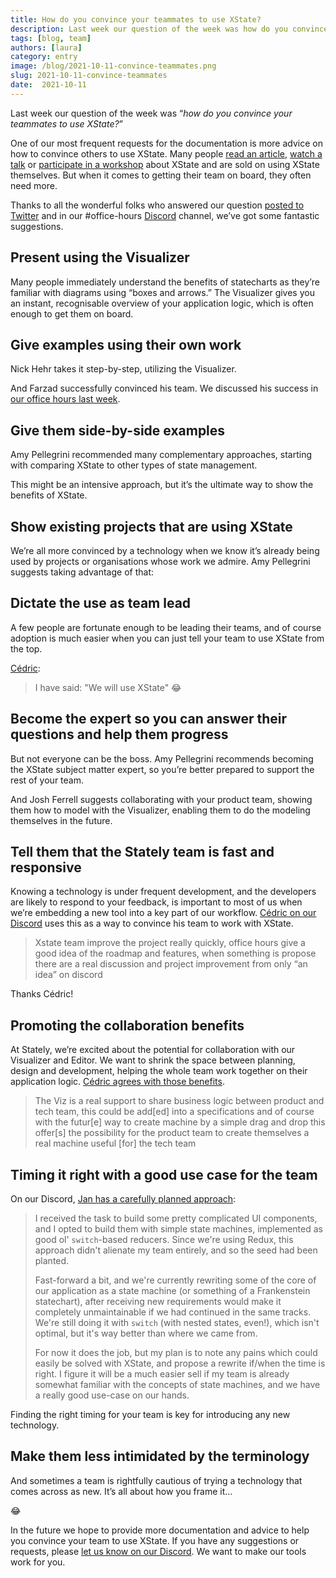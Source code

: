 ```yaml
---
title: How do you convince your teammates to use XState?
description: Last week our question of the week was how do you convince your teammates to use XState? Here are some suggestions
tags: [blog, team]
authors: [laura]
category: entry
image: /blog/2021-10-11-convince-teammates.png
slug: 2021-10-11-convince-teammates
date:  2021-10-11
---
```


Last week our question of the week was “_how do you convince your teammates to use XState?_”

One of our most frequent requests for the documentation is more advice on how to convince others to use XState. Many people [read an article](https://dev.to/mpocock1/how-to-manage-global-state-with-xstate-and-react-3if5), [watch a talk](https://www.youtube.com/watch?v=9k1ZHHJWt7k) or [participate in a workshop](https://frontendmasters.com/courses/xstate/) about XState and are sold on using XState themselves. But when it comes to getting their team on board, they often need more.

<!--truncate-->

Thanks to all the wonderful folks who answered our question [posted to Twitter](https://twitter.com/statelyai/status/1446035499777462274) and in our #office-hours [Discord](https://discord.gg/xstate) channel, we’ve got some fantastic suggestions.

## Present using the Visualizer

Many people immediately understand the benefits of statecharts as they’re familiar with diagrams using “boxes and arrows.” The Visualizer gives you an instant, recognisable overview of your application logic, which is often enough to get them on board.

<Tweet id="1446237663535714304" />

<Tweet id="1446087845073113092" />

## Give examples using their own work

Nick Hehr takes it step-by-step, utilizing the Visualizer.

<Tweet id="1446092594338017280" />

<Tweet id="1446062078264020994" />

And Farzad successfully convinced his team. We discussed his success in [our office hours last week](https://www.youtube.com/watch?v=GCWZ-froHKo).

## Give them side-by-side examples

Amy Pellegrini recommended many complementary approaches, starting with comparing XState to other types of state management.

<Tweet id="1446419479483793411" />

This might be an intensive approach, but it’s the ultimate way to show the benefits of XState.

## Show existing projects that are using XState

We’re all more convinced by a technology when we know it’s already being used by projects or organisations whose work we admire. Amy Pellegrini suggests taking advantage of that:

<Tweet id="1446420841219215372" />

## Dictate the use as team lead

A few people are fortunate enough to be leading their teams, and of course adoption is much easier when you can just tell your team to use XState from the top.

[Cédric](https://discord.com/channels/795785288994652170/895591583586598943/895730595378913390):

> I have said: "We will use XState" 😂

<Tweet id="1446084841259274240" />

## Become the expert so you can answer their questions and help them progress

But not everyone can be the boss. Amy Pellegrini recommends becoming the XState subject matter expert, so you’re better prepared to support the rest of your team.

<Tweet id="1446421516334387203" />

And Josh Ferrell suggests collaborating with your product team, showing them how to model with the Visualizer, enabling them to do the modeling themselves in the future.

<Tweet id="1446152427187572738" />

## Tell them that the Stately team is fast and responsive

Knowing a technology is under frequent development, and the developers are likely to respond to your feedback, is important to most of us when we’re embedding a new tool into a key part of our workflow. [Cédric on our Discord](https://discord.com/channels/795785288994652170/895591583586598943/895738949635551273) uses this as a way to convince his team to work with XState.

> Xstate team improve the project really quickly, office hours give a good idea of the roadmap and features, when something is propose there are a real discussion and project improvement from only “an idea” on discord

Thanks Cédric!

## Promoting the collaboration benefits

At Stately, we’re excited about the potential for collaboration with our Visualizer and Editor. We want to shrink the space between planning, design and development, helping the whole team work together on their application logic. [Cédric agrees with those benefits](https://discord.com/channels/795785288994652170/895591583586598943/895738949635551273).

> The Viz is a real support to share business logic between product and tech team, this could be add[ed] into a specifications and of course with the futur[e] way to create machine by a simple drag and drop this offer[s] the possibility for the product team to create themselves a real machine useful [for] the tech team

## Timing it right with a good use case for the team

On our Discord, [Jan has a carefully planned approach](https://discord.com/channels/795785288994652170/895591583586598943/895754626689814578):

> I received the task to build some pretty complicated UI components, and I opted to build them with simple state machines, implemented as good ol' `switch`-based reducers. Since we're using Redux, this approach didn't alienate my team entirely, and so the seed had been planted.
>
> Fast-forward a bit, and we're currently rewriting some of the core of our application as a state machine (or something of a Frankenstein statechart), after receiving new requirements would make it completely unmaintainable if we had continued in the same tracks. We're still doing it with `switch` (with nested states, even!), which isn't optimal, but it's way better than where we came from.
>
> For now it does the job, but my plan is to note any pains which could easily be solved with XState, and propose a rewrite if/when the time is right. I figure it will be a much easier sell if my team is already somewhat familiar with the concepts of state machines, and we have a really good use-case on our hands.

Finding the right timing for your team is key for introducing any new technology.

## Make them less intimidated by the terminology

And sometimes a team is rightfully cautious of trying a technology that comes across as new. It’s all about how you frame it…

<Tweet id="1446153971219853314" />

😂

In the future we hope to provide more documentation and advice to help you convince your team to use XState. If you have any suggestions or requests, please [let us know on our Discord](https://discord.gg/xstate). We want to make our tools work for you.
